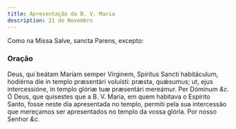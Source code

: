 ```yaml
---
title: Apresentação da B. V. Maria
description: 21 de Novembro
---
```


Como na Missa Salve, sancta Parens, excepto:


<LinkCard
  href="/missal/comum/26festasmaria1"
  title="Festas da B. V. Maria - Missa Salve, sancta Parens"
/>

### Oração

<div class="grid grid-cols-2 gap-5">
  <span class="text-justify">
    Deus, qui beátam Maríam semper Vírginem, Spíritus Sancti habitáculum,
    hodiérna die in templo præsentári voluísti: præsta, quǽsumus; ut, ejus
    intercessióne, in templo glóriæ tuæ præsentári mereámur. Per Dóminum
    <em>&c.</em>
  </span>
  <span class="text-justify">
    Ó Deus, que quisestes que a B. V. Maria, em quem habitava o Espírito Santo,
    fosse neste dia apresentada no templo, permiti pela sua intercessão que
    mereçamos ser apresentados no templo da vossa glória. Por nosso Senhor
    <em>&c.</em>
  </span>
</div>
